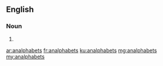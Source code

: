 ==English==

===Noun===
{{head|en|plural}}

# {{plural of|analphabet|lang=en|nocat=1}}

[[ar:analphabets]]
[[fr:analphabets]]
[[ku:analphabets]]
[[mg:analphabets]]
[[my:analphabets]]